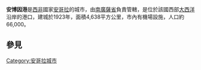 {{Infobox settlement
<!--See Template:Infobox Settlement for additional fields that may be available-->
<!--See the Table at Infobox Settlement for all fields and descriptions of usage-->
<!-- Basic info  ---------------->
|name                   = 安博因港
|official_name          = 
|other_name             = Benguela
|native_name            =  Kissonde<!-- if different from the English name -->
|nickname               = 
|settlement_type        = 
|total_type             = <!-- to set a non-standard label for total area and population rows -->
|motto                  =
<!-- images and maps  ----------->
|image_skyline          = 
|imagesize              = 
|image_caption          = 
|image_flag             = 
|flag_size              =
|image_seal             = 
|seal_size              =
|image_shield           = 
|shield_size            =
|image_blank_emblem     =
|blank_emblem_type      =
|blank_emblem_size      =
|image_map              = 
|mapsize                = 
|map_caption            = 
|image_map1             = 
|mapsize1               = 
|map_caption1           = 
|image_dot_map          =
|dot_mapsize            =
|dot_map_caption        =
|dot_x =  |dot_y =
|pushpin_map            = Angola <!-- the name of a location map as per http://en.wikipedia.org/wiki/Template:Location_map -->
|pushpin_label_position = <!-- the position of the pushpin label: left, right, top, bottom, none -->
|pushpin_map_caption    =
|pushpin_mapsize        =
<!-- Location ------------------>
|coordinates_display    = inline,title
|coordinates_region     = AO
|subdivision_type       = 國家<!--Country-->
|subdivision_name       = {{flag|Angola}}<!--the name of the country-->
|subdivision_type1      = 省
|subdivision_name1      = [[南廣薩省|南廣薩省]]
|subdivision_type2      = 
|subdivision_name2      = 
<!-- Smaller parts (e.g. boroughs of a city) and seat of government -->
|seat_type              =
|seat                   =
|parts_type             =
|parts_style            = <!-- =list (for list), coll (for collapsed list), para (for paragraph format)
                               Default is list if up to 5 items, coll if more than 5-->
|parts                  = <!-- parts text, or header for parts list -->
|p1                     =
|p2                     = <!-- etc. up to p50: for separate parts to be listed--> 
<!-- Politics ----------------->
|government_footnotes   =
|government_type        =
|leader_title           =
|leader_name            =  <!--add   (no-break space) to leader names to disable automatic links-->
|leader_title1          =  
|leader_name1           =
|established_title      =  <!-- Settled -->
|established_date       = 
<!-- Area    --------------------->
|area_magnitude         = 
|unit_pref                = <!--Enter: Imperial, to display imperial  before metric-->
|area_footnotes           =
|area_total_km2           = <!-- ALL fields with measurements are subject to automatic unit conversion-->
|area_land_km2            = <!--See table @ Template:Infobox Settlement for details on unit conversion-->
|area_water_km2           =
|area_total_sq_mi         =
|area_land_sq_mi          =
|area_water_sq_mi         =
|area_water_percent       =
<!-- Elevation -------------------------->
|elevation_footnotes    = 
|elevation_m            = 0
|elevation_ft           = 3
|elevation_max_m            = 
|elevation_max_ft           =
|elevation_min_m            = 
|elevation_min_ft           =
<!-- Population   ----------------------->
|population_as_of               =
|population_footnotes           =
|population_note                =
|population_total               =65000
|population_density_km2         = 14<!--For automatic calculation, any density field may contain: auto -->
|population_density_sq_mi       =
<!-- General information  --------------->
|timezone               = 
|utc_offset             = 
|timezone_DST           = 
|utc_offset_DST         = 
|coor_pinpoint         =<!-- can be used to specify exactly where/what the coordinates refer to -->
|coordinates_type       = 
|latd= 10|latm=43 |lats=6 |latNS=S 
|longd=13 |longm=45 |longs=0 |longEW=E
<!-- Area/postal codes & others -------->
|postal_code_type       =  <!-- enter ZIP code, Postcode, Post code, Postal code... -->
|postal_code            =
|area_code              =
|website                = 
|footnotes              = 
}}

'''安博因港'''是[[西非|西非]]國家[[安哥拉|安哥拉]]的城市，由[[南廣薩省|南廣薩省]]負責管轄，是位於該國西部[[大西洋|大西洋]]沿岸的港口，建城於1923年，面積4,638平方公里，市內有機場設施，人口約66,000。
==參見==
{{Portal|安哥拉|Flag of Angola.svg}}

{{Municipalities of Angola}}

[[Category:安哥拉城市|Category:安哥拉城市]]
